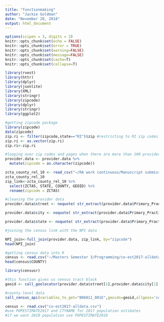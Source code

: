 ```yaml
---
title: "functionmaking"
author: "Jackie Goldman"
date: "November 28, 2018"
output: html_document
---
```


```r
options(scipen = 3, digits = 3)
knitr::opts_chunk$set(echo = FALSE)
knitr::opts_chunk$set(error = TRUE)
knitr::opts_chunk$set(warning=FALSE)
knitr::opts_chunk$set(message=FALSE)
knitr::opts_chunk$set(cache=T)
knitr::opts_chunk$set(collapse=T)
```

```r
library(rvest)
library(httr)
library(dplyr)
library(jsonlite)
library(XML)
library(stringr)
library(zipcode)
library(dplyr)
library(stringr)
library(ggplot2)
```
```r
#getting zipcode package
library(zipcode)
data(zipcode)
zip.ri <- filter(zipcode,state=="RI")$zip #restricting to RI zip codes
zip.ri <- as.vector(zip.ri)
zip.ri<-zip.ri
```


```r
#looping over zip codes and pages when there are more than 100 providers per zip code
provider.data <- provider.data %>%
  mutate(zipcode = as.character(zipcode))

```


```r
zcta_county_rel_10 <- read_csv("~/RA work continuous/Manuscript submissions/SAJ_suspected involvment of fentanyl/Resubmission/zcta_county_rel_10.txt")
zcta_county_rel_10
zip_link<-zcta_county_rel_10 %>%
  select(ZCTA5, STATE, COUNTY, GEOID) %>%
  rename(zipcode = ZCTA5)

#cleaning the provider data
provider.data$street <- noquote( str_extract(provider.data$Primary_Practice_Address,pattern="^[a-zA-Z0-9_. -]+?(?=\n)")) #street name and number

provider.data$city <- noquote( str_extract(provider.data$Primary_Practice_Address,pattern="(?<=\t)[a-zA-Z_. -]+?(?=, )"))#city

provider.data$state <- noquote( str_extract(provider.data$Primary_Practice_Address,pattern="(?<=, )[A-Z]+(?=\\s)")) #state postal code (2 characters)

#joining the census link with the NPI data

NPI_join<-full_join(provider.data, zip_link, by="zipcode")
head(NPI_join)
```

```r
#getting census data into R
census <- read.csv("~/Masters Semester 3/Programming/co-est2017-alldata.csv")
head(census$COUNTY)

library(censusr)

#this function gives us census tract block
geoid <- call_geolocator(provider.data$street[1],provider.data$city[1],provider.data$state[1])

#county-level data
call_census_api(variables_to_get="B06011_001E",geoids=geoid,allgeos='co',data_source="acs",api_key = Sys.getenv("CENSUS_TOKEN"))

census <- read.csv("co-est2017-alldata.csv")
#use POPESTIMATE2017 and CTYNAME for 2017 population estimates
#if we want 2010 population use POPESTIMATE2010
```
